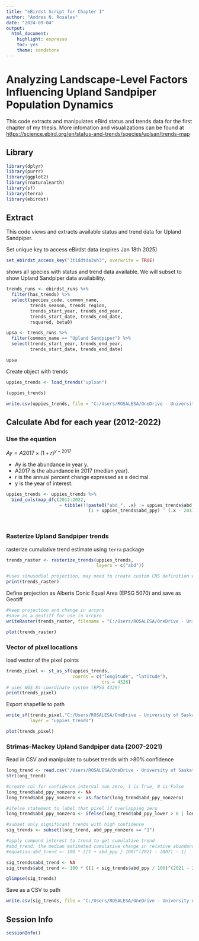 ```yaml
---
title: "eBirdst Script for Chapter 1"
author: "Andres N. Rosales"
date: "2024-09-04"
output: 
  html_document: 
    highlight: espresso
    toc: yes
    theme: sandstone
---
```


# Analyzing Landscape-Level Factors Influencing Upland Sandpiper Population Dynamics

This code extracts and manipulates eBird status and trends data for the first chapter of my thesis. More infomation and visualizations can be found at <https://science.ebird.org/en/status-and-trends/species/uplsan/trends-map>

## Library

```r


library(dplyr)
library(purrr)
library(ggplot2)
library(rnaturalearth)
library(sf)
library(terra)
library(ebirdst)


```





## Extract
This code views and extracts available status and trend data for Upland Sandpiper.


Set unique key to access eBirdst data (expires Jan 18th 2025)
```r
set_ebirdst_access_key("3t1ddtda3uh3", overwrite = TRUE)

```

shows all species with status and trend data available. We will subset to show Upland Sandpiper data availability. 
```r

trends_runs <- ebirdst_runs %>% 
  filter(has_trends) %>% 
  select(species_code, common_name,
         trends_season, trends_region,
         trends_start_year, trends_end_year,
         trends_start_date, trends_end_date,
         rsquared, beta0)

upsa <- trends_runs %>% 
  filter(common_name == "Upland Sandpiper") %>% 
  select(trends_start_year, trends_end_year, 
         trends_start_date, trends_end_date)

upsa

```
Create object with trends
```r
uppies_trends <- load_trends("uplsan")

(uppies_trends)

write.csv(uppies_trends, file = "C:/Users/ROSALESA/OneDrive - University of Saskatchewan/17_Analysis/Chapter1/eBird trend data/Cornell/Clean/uppies_trends20122022.csv", row.names = FALSE) 
```

## Calculate Abd for each year (2012-2022)

### Use the equation 

$Ay = A2017 × (1 + r)^{y-2017}$

- Ay is the abundance in year y.
- A2017  is the abundance in 2017 (median year).
- r is the annual percent change expressed as a decimal.
- y is the year of interest.

```r

uppies_trends <- uppies_trends %>%
  bind_cols(map_dfc(2012:2022, 
                    ~ tibble(!!paste0("abd_", .x) := uppies_trends$abd * 
                               (1 + uppies_trends$abd_ppy) ^ (.x - 2017))))




```


### Rasterize Upland Sandpiper trends

rasterize cumulative trend estimate using `terra` package
```r
trends_raster <- rasterize_trends(uppies_trends, 
                                  layers = c("abd"))

#uses sinusodial projection, may need to create custom CRS definition when bringing into arcpro
print(trends_raster)


```


Define projection as Alberts Conic Equal Area (EPSG 5070) and save as Geotiff
```r


#keep projection and change in arcpro
#save as a geotiff for use in arcpro
writeRaster(trends_raster, filename = "C:/Users/ROSALESA/OneDrive - University of Saskatchewan/17_Analysis/Chapter1/Shapefiles/ebirdst/Uppies_abd_rasterized2022.tif", overwrite = TRUE)

plot(trends_raster)

```

### Vector of pixel locations
load vector of the pixel points 

```r
trends_pixel <- st_as_sf(uppies_trends,
                         coords = c("longitude", "latitude"),
                                    crs = 4326)
# uses WGS 84 coordinate system (EPSG 4326)
print(trends_pixel)
```

Export shapefile to path 
```r
write_sf(trends_pixel,"C:/Users/ROSALESA/OneDrive - University of Saskatchewan/17_Analysis/Chapter1/Shapefiles/ebirdst/pixel_vector20122022.gpkg",
         layer = "uppies_trends")

plot(trends_pixel)
```



### Strimas-Mackey Upland Sandpiper data (2007-2021) 

Read in CSV and manipulate to subset trends with >80% confidence
```r

long_trend <- read.csv("/Users/ROSALESA/OneDrive - University of Saskatchewan/17_Analysis/Chapter1/eBird trend data/prairie analysis/PHJV_trends.csv")
str(long_trend)

#create col for confidence interval non zero, 1 is True, 0 is False
long_trend$abd_ppy_nonzero <- NA
long_trend$abd_ppy_nonzero <- as.factor(long_trend$abd_ppy_nonzero)

#ifelse statement to label that pixel if overlapping zero
long_trend$abd_ppy_nonzero <- ifelse(long_trend$abd_ppy_lower > 0 | long_trend$abd_ppy_upper < 0, 1, 0)

#subset only significant trends with high confidence
sig_trends <- subset(long_trend, abd_ppy_nonzero == "1")

#apply compund interest to trend to get cumulative trend 
#abd_trend: the median estimated cumulative change in relative abundance over the trend time period
#equation:abd_trend <- 100 * ((1 + abd_ppy / 100)^(2021 - 2007) - 1)

sig_trends$abd_trend <- NA
sig_trends$abd_trend <- 100 * ((1 + sig_trends$abd_ppy / 100)^(2021 - 2007) - 1)

glimpse(sig_trends)

```


Save as a CSV to path
```r

write.csv(sig_trends, file = "C:/Users/ROSALESA/OneDrive - University of Saskatchewan/17_Analysis/Chapter1/eBird trend data/Cornell/Clean/sig_trends20072021.csv", row.names = FALSE)


```



















## Session Info
```r
sessionInfo()
```

